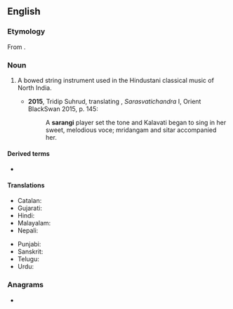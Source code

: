 ==English==
{{wikipedia|Sarangi}}

===Etymology===
From {{etyl|hi|en}} {{m|hi|सारंगी}}.

===Noun===
{{en-noun}}

# {{lb|en|musical instruments}} A bowed string instrument used in the Hindustani classical music of North India.
#*'''2015''', Tridip Suhrud, translating {{w|Govardhanram Madhavram Tripathi}}, ''Sarasvatichandra'' I, Orient BlackSwan 2015, p. 145:
#*:A '''sarangi''' player set the tone and Kalavati began to sing in her sweet, melodious voce; mridangam and sitar accompanied her.

====Derived terms====
* {{l|en|sarangist}}

====Translations====
{{trans-top|North Indian bowed string instrument}}
* Catalan: {{t+|ca|sarangui|m}}
* Gujarati: {{t|gu|સારંગી}}
* Hindi: {{t+|hi|सारंगी}}
* Malayalam: {{t+|ml|സാരംഗി}}
* Nepali: {{t|ne|सारंगी}}
{{trans-mid}}
* Punjabi: {{t+|pa|ਸਾਰੰਗੀ}}
* Sanskrit: {{t+|sa|सारङ्गी}}
* Telugu: {{t+|te|సారంగి}}
* Urdu: {{t|ur|سارنگی|tr=sāraṅgī}}
{{trans-bottom}}

===Anagrams===
* {{anagrams|en|a=aaginrs|Angiras|Singara|irgasan|nagaris|sangria}}